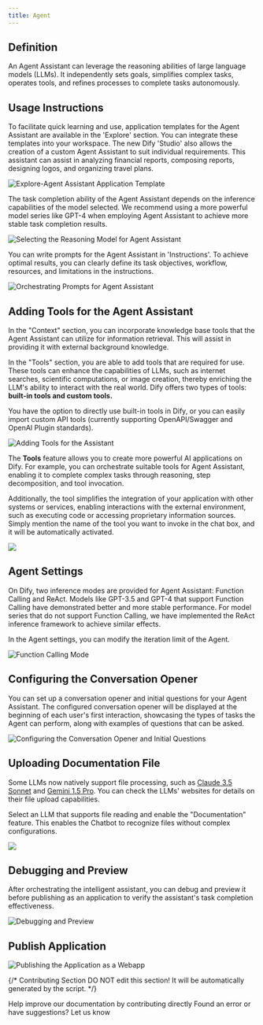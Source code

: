 ```yaml
---
title: Agent
---
```


## Definition

An Agent Assistant can leverage the reasoning abilities of large language models (LLMs). It independently sets goals, simplifies complex tasks, operates tools, and refines processes to complete tasks autonomously.

## Usage Instructions

To facilitate quick learning and use, application templates for the Agent Assistant are available in the 'Explore' section. You can integrate these templates into your workspace. The new Dify 'Studio' also allows the creation of a custom Agent Assistant to suit individual requirements. This assistant can assist in analyzing financial reports, composing reports, designing logos, and organizing travel plans.

![Explore-Agent Assistant Application Template](https://assets-docs.dify.ai/dify-enterprise-mintlify/en/guides/application-orchestrate/83bd71eba743301bc108ea5e9289b00a.png)

The task completion ability of the Agent Assistant depends on the inference capabilities of the model selected. We recommend using a more powerful model series like GPT-4 when employing Agent Assistant to achieve more stable task completion results.

![Selecting the Reasoning Model for Agent Assistant](https://assets-docs.dify.ai/dify-enterprise-mintlify/en/guides/application-orchestrate/9843518e4e543071dde7f9b7f1ce527c.png)

You can write prompts for the Agent Assistant in 'Instructions'. To achieve optimal results, you can clearly define its task objectives, workflow, resources, and limitations in the instructions.

![Orchestrating Prompts for Agent Assistant](https://assets-docs.dify.ai/dify-enterprise-mintlify/en/guides/application-orchestrate/c2cf3853cfda01d111df29dffdef8efe.png)

## Adding Tools for the Agent Assistant

In the "Context" section, you can incorporate knowledge base tools that the Agent Assistant can utilize for information retrieval. This will assist in providing it with external background knowledge.

In the "Tools" section, you are able to add tools that are required for use. These tools can enhance the capabilities of LLMs, such as internet searches, scientific computations, or image creation, thereby enriching the LLM's ability to interact with the real world. Dify offers two types of tools: **built-in tools and custom tools.**

You have the option to directly use built-in tools in Dify, or you can easily import custom API tools (currently supporting OpenAPI/Swagger and OpenAI Plugin standards).

![Adding Tools for the Assistant](https://assets-docs.dify.ai/dify-enterprise-mintlify/en/guides/application-orchestrate/427269890d201edf077280ff21d6ee17.png)

The **Tools** feature allows you to create more powerful AI applications on Dify. For example, you can orchestrate suitable tools for Agent Assistant, enabling it to complete complex tasks through reasoning, step decomposition, and tool invocation.

Additionally, the tool simplifies the integration of your application with other systems or services, enabling interactions with the external environment, such as executing code or accessing proprietary information sources. Simply mention the name of the tool you want to invoke in the chat box, and it will be automatically activated.

![](https://assets-docs.dify.ai/dify-enterprise-mintlify/en/guides/application-orchestrate/bf067815b692fc617c4f23f02e687dd9.png)

## Agent Settings

On Dify, two inference modes are provided for Agent Assistant: Function Calling and ReAct. Models like GPT-3.5 and GPT-4 that support Function Calling have demonstrated better and more stable performance. For model series that do not support Function Calling, we have implemented the ReAct inference framework to achieve similar effects.

In the Agent settings, you can modify the iteration limit of the Agent.

![Function Calling Mode](https://assets-docs.dify.ai/dify-enterprise-mintlify/en/guides/application-orchestrate/03d1837e32321ba352e8df2abf9b0671.png)

## Configuring the Conversation Opener

You can set up a conversation opener and initial questions for your Agent Assistant. The configured conversation opener will be displayed at the beginning of each user's first interaction, showcasing the types of tasks the Agent can perform, along with examples of questions that can be asked.

![Configuring the Conversation Opener and Initial Questions](https://assets-docs.dify.ai/dify-enterprise-mintlify/en/guides/application-orchestrate/67818c83a30cae24eb7048fe9dc96538.png)

## Uploading Documentation File

Some LLMs now natively support file processing, such as [Claude 3.5 Sonnet](https://docs.anthropic.com/en/docs/build-with-claude/pdf-support) and [Gemini 1.5 Pro](https://ai.google.dev/api/files). You can check the LLMs' websites for details on their file upload capabilities.

Select an LLM that supports file reading and enable the "Documentation" feature. This enables the Chatbot to recognize files without complex configurations.

![](https://assets-docs.dify.ai/2024/11/9f0b7a3c67b58c0bd7926501284cbb7d.png)

## Debugging and Preview

After orchestrating the intelligent assistant, you can debug and preview it before publishing as an application to verify the assistant's task completion effectiveness.

![Debugging and Preview](https://assets-docs.dify.ai/dify-enterprise-mintlify/en/guides/application-orchestrate/6561599c7b57818a45fb2e380b00ba28.png)

## Publish Application

![Publishing the Application as a Webapp](https://assets-docs.dify.ai/dify-enterprise-mintlify/en/guides/application-orchestrate/7f5513a74e2dbfc8ac0039a143a12f68.png)

{/*
Contributing Section
DO NOT edit this section!
It will be automatically generated by the script.
*/}

<CardGroup cols="2">
    <Card
        title="Edit this page"
        icon="pen-to-square"
        href="https://github.com/langgenius/dify-docs-mintlify/edit/main/en/guides/application-orchestrate/agent.mdx"
    >
        Help improve our documentation by contributing directly
    </Card>
    <Card
        title="Report an issue"
        icon="github"
        href="https://github.com/langgenius/dify-docs-mintlify/issues/new?title=Documentation%20Issue%3A%20&body=%23%23%20Issue%20Description%0A%3C%21--%20Please%20briefly%20describe%20the%20issue%20you%20found%20--%3E%0A%0A%23%23%20Page%20Link%0Ahttps%3A%2F%2Fgithub.com%2Flanggenius%2Fdify-docs-mintlify%2Fblob%2Fmain%2Fen/guides/application-orchestrate%2Fagent.mdx%0A%0A%23%23%20Suggested%20Changes%0A%3C%21--%20If%20you%20have%20specific%20suggestions%20for%20changes%2C%20please%20describe%20them%20here%20--%3E%0A%0A%3C%21--%20Thank%20you%20for%20helping%20improve%20our%20documentation%21%20--%3E"
    >
        Found an error or have suggestions? Let us know
    </Card>
</CardGroup>
